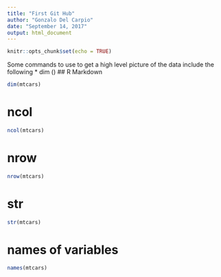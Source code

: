 ```yaml
---
title: "First Git Hub"
author: "Gonzalo Del Carpio"
date: "September 14, 2017"
output: html_document
---
```


```r
knitr::opts_chunk$set(echo = TRUE)
```

Some commands to use to get a high level picture of the data include the following 
* dim () 
## R Markdown


```r
dim(mtcars)
```




# ncol

```r
ncol(mtcars)
```

# nrow

```r
nrow(mtcars)
```

# str

```r
str(mtcars)
```

# names of variables

```r
names(mtcars)
```



